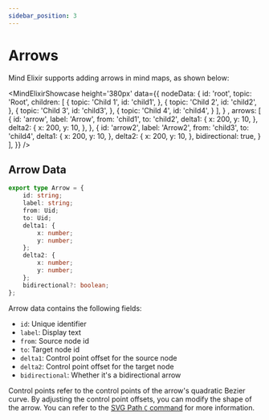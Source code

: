 ```yaml
---
sidebar_position: 3
---
```




# Arrows

Mind Elixir supports adding arrows in mind maps, as shown below:

<MindElixirShowcase
    height='380px'
    data={{
        nodeData: 
            {
                id: 'root',
                topic: 'Root',
                children: [
                    {
                        topic: 'Child 1',
                        id: 'child1',
                    },
                    {
                        topic: 'Child 2',
                        id: 'child2',
                    },
                    {
                        topic: 'Child 3',
                        id: 'child3',
                    },
                    {
                        topic: 'Child 4',
                        id: 'child4',
                    }
                ],
            }
         ,
        arrows: [ 
            {
                id: 'arrow',
                label: 'Arrow',
                from: 'child1',
                to: 'child2',
                delta1: {
                    x: 200,
                    y: 10,
                },
                delta2: {
                    x: 200,
                    y: 10,
                },
            },
            {
                id: 'arrow2',
                label: 'Arrow2',
                from: 'child3',
                to: 'child4',
                delta1: {
                    x: 200,
                    y: 10,
                },
                delta2: {
                    x: 200,
                    y: 10,
                },
                bidirectional: true,
            }
        ],
    }}
 />

## Arrow Data

```typescript
export type Arrow = {
    id: string;
    label: string;
    from: Uid;
    to: Uid;
    delta1: {
        x: number;
        y: number;
    };
    delta2: {
        x: number;
        y: number;
    };
    bidirectional?: boolean;
};
```

Arrow data contains the following fields:

- `id`: Unique identifier
- `label`: Display text
- `from`: Source node id
- `to`: Target node id
- `delta1`: Control point offset for the source node
- `delta2`: Control point offset for the target node
- `bidirectional`: Whether it's a bidirectional arrow

Control points refer to the control points of the arrow's quadratic Bezier curve. By adjusting the control point offsets, you can modify the shape of the arrow. You can refer to the [SVG Path `C` command](https://developer.mozilla.org/en-US/docs/Web/SVG/Tutorial/Paths#b%C3%A9zier_curves) for more information.
